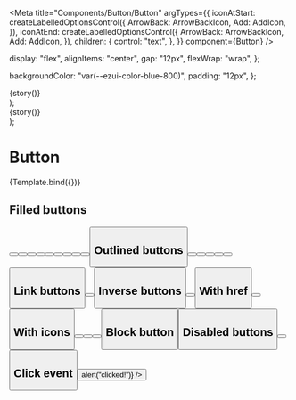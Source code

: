 
<Meta
  title="Components/Button/Button"
  argTypes={{
    iconAtStart: createLabelledOptionsControl({
      ArrowBack: ArrowBackIcon,
      Add: AddIcon,
    }),
    iconAtEnd: createLabelledOptionsControl({
      ArrowBack: ArrowBackIcon,
      Add: AddIcon,
    }),
    children: {
      control: "text",
    },
  }}
  component={Button}
/>


  display: "flex",
  alignItems: "center",
  gap: "12px",
  flexWrap: "wrap",
};

  backgroundColor: "var(--ezui-color-blue-800)",
  padding: "12px",
};

  <div style={buttonStoryStyles}>{story()}</div>
);

  <div style={{ ...buttonStoryOnDarkBackgroundStyles, ...buttonStoryStyles }}>
    {story()}
  </div>
);

# Button

<Canvas>
  <Story name="Default" args={{}}>
    {Template.bind({})}
  </Story>
</Canvas>

## Filled buttons

<Canvas>
  <Story name="FilledButtons" decorators={[ButtonStoryDecorator]}>
    <Button />
    <Button color="secondary" />
    <Button color="success" />
    <Button color="warning" />
    <Button color="neutral" />
    <Button size="sm" />
    <Button color="secondary" size="sm" />
    <Button color="success" size="sm" />
    <Button color="warning" size="sm" />
    <Button color="neutral" size="sm" />
  </Story>
</Canvas>

## Outlined buttons

<Canvas>
  <Story name="OutlinedButtons" decorators={[ButtonStoryDecorator]}>
    <Button variant="outlined" />
    <Button color="secondary" variant="outlined" />
    <Button color="support" variant="outlined" />
    <Button variant="outlined" size="sm" />
    <Button color="secondary" variant="outlined" size="sm" />
    <Button color="support" variant="outlined" size="sm" />
  </Story>
</Canvas>

## Link buttons

<Canvas>
  <Story name="LinkButtons" decorators={[ButtonStoryDecorator]}>
    <Button variant="link" />
    <Button color="secondary" variant="link" />
  </Story>
</Canvas>

## Inverse buttons

<Canvas>
  <Story
    name="InverseButtons"
    decorators={[ButtonStoryOnDarkBackgroundDecorator]}
  >
    <Button color="inverse" variant="outlined" />
    <Button color="inverse" variant="outlined" size="sm" />
  </Story>
</Canvas>

## With href

<Canvas>
  <Story name="WithHref" decorators={[ButtonStoryDecorator]}>
    <Button href="https://www.easypost.com/" />
    <Button variant="outlined" href="https://www.easypost.com/" />
  </Story>
</Canvas>

## With icons

<Canvas>
  <Story name="WithIcons" decorators={[ButtonStoryDecorator]}>
    <Button iconAtEnd={CheckCircleIcon} />
    <Button color="neutral" iconAtEnd={AddIcon} />
    <Button color="success" iconAtStart={ArrowBackIcon} />
    <Button color="warning" iconAtStart={InfoIcon} />
  </Story>
</Canvas>

## Block button

<Canvas>
  <Story name="BlockButton" decorators={[ButtonStoryDecorator]}>
    <Button isBlock />
  </Story>
</Canvas>

## Disabled buttons

<Canvas>
  <Story name="DisabledButtons" decorators={[ButtonStoryDecorator]}>
    <Button isDisabled />
    <Button variant="outlined" isDisabled />
  </Story>
</Canvas>

## Click event

<Canvas>
  <Story name="ClickEvent" decorators={[ButtonStoryDecorator]}>
    <Button onPress={() => alert("clicked!")} />
  </Story>
</Canvas>

<ArgsTable story="Default" />
